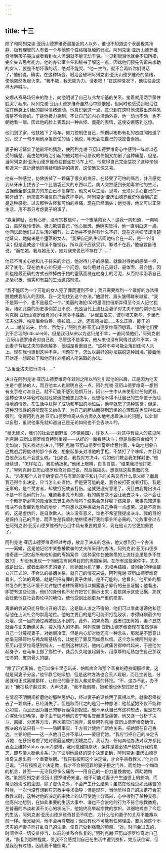 ```yaml
---
---
---
```

title: 十三
---




除了和阿列克谢·亚历山德罗维奇最接近的人以外，谁也不知道这个表面极其冷静、极有理智的人有着一个与他整个性格相抵触的弱点。阿列克谢·亚历山德罗维奇听到孩子哭泣或者看到女人流泪就不能无动于衷。一见到眼泪他就会不知所措，完全失去思考能力。他的办公室主任和秘书了解这一点，因此他们预先告诉来求助的女人，要是不想坏事的话，绝对不能哭。“他一生气，就不会再听你们说话了，”他们说。确实，在这种场合，眼泪会破坏阿列克谢·亚历山德罗维奇的情绪，使他突然发起火来。“我不能，我无能为力。请走吧！”在这种情况下，他往往会这样大声喊叫。

安娜从赛马场归来的路上，向他明说了自己与弗龙斯基的关系，接着就用两手蒙住脸哭了起来。阿列克谢·亚历山德罗维奇虽然心中怨恨她，但同时也感受到眼泪往往在他身上引起的那种情绪波动。他意识到这一点，意识到在这时他流露出这种感情是不合适的，于是他极力克制，不让自己的内心活动外露，他一动也不动，也不朝她看一眼。因此他的脸上表现出一种古怪、僵死的表情，这使安娜感到吃惊。

他们到了家，他扶她下了马车，努力控制住自己，照例以彬彬有礼的态度同她道了别，说了一句不用他承担责任的话；他说，明天会把自己的决定告诉她。

妻子的话证实了他最坏的猜测，使阿列克谢·亚历山德罗维奇心中感到一阵难以忍受的痛楚。而由她的眼泪引起的他对她不可思议的怜悯又加剧了这种痛楚。但是，当阿列克谢·亚历山德罗维奇独自坐在马车上时，他觉得自己完全摆脱了这种怜悯和近来一直折磨他的猜疑和嫉妒的痛苦，这使他又惊又喜。

他有一种感觉，仿佛拔掉了一颗痛了很久的病牙。在经受了可怕的痛苦，并且感觉到从牙床上拔去了一个比脑袋还大的东西以后，病人突然感到长期毒害他的生活，占据他全部注意力的东西已不复存在，他又可以生活，思考，无须只关心自己的一颗牙齿了。他简直不相信自己会这样幸运。阿列克谢·亚历山德罗维奇体会到的正是这种感觉。过去那种古怪和可怕的疼痛，现在已经消失；他觉得，他又可以正常生活，用不着只考虑妻子的事了。

“寡廉鲜耻，没有心肝，没有宗教信仰，一个堕落的女人！这我一向知道，一向明白，虽然我怜惜她，极力欺骗自己，”他心里想。他确实觉得，他一直明白这一点。他回忆起他们过去生活的细节，过去他并不觉得有什么不好，现在这些细节却清楚地证实，她向来是个堕落的女人。“我把自己的生活同她结合在一起，是一个错误；但是造成这个错误不能怪我，所以我不应该受罪。罪过不在我，”他自言自语说，“而在她。我与她无关。她对我来说已不存在了……”

他已不再关心她和儿子将来的命运，他对待儿子的感情，就像对待她的感情一样，起了变化。现在他关心的只是一个问题，如何用对自己最好、最体面、最合适，因此也是最正确的方式去除掉由于她的堕落而溅在他身上的污泥，从而继续沿着自己那条积极、诚实和有益的生活道路前进。

“我不能因为一个可耻的女人犯了罪而遭到不幸；我只需要找到一个最好的办法摆脱她使我陷入的困境。我一定能找到这个办法，”他思忖，眉头皱得越来越紧。“我不是第一个，也不是最后一个。”美丽的海伦(5)将墨涅拉俄斯弄得至今众人记忆犹新，诸如此类的历史事例暂且不说，光是当代上流社会妻子对丈夫不忠的例子在阿列克谢·亚历山德罗维奇的心中就多不胜数。“达里亚洛夫、波尔塔夫斯基、卡里巴诺夫公爵、帕斯库金伯爵、德拉姆……对，还有德拉姆……多么正直，能干的人……谢苗诺夫、恰金、西戈宁，”阿列克谢·亚历山德罗维奇回想着。“即使他们受到不合理的ridicule(6)，但是我可从来以为这只是不幸，一直同情他们，”阿列克谢·亚历山德罗维奇对自己说，尽管这不是事实。他从来也没有同情过这种不幸，听到妻子背叛丈夫的事例越多，他越是看重自己。“这种不幸可能会落到任何人头上。现在我也遭到这种不幸。问题在于，怎么以最好的办法摆脱这种困境。”接着他开始逐一想起处于和他同样处境的人所采取的办法。

“达里亚洛夫进行决斗……”

决斗在阿列克谢·亚历山德罗维奇年轻时之所以特别引起他的兴趣，正是因为他天生是个胆怯的人，而且他本人也很明白这一点。阿列克谢·亚历山德罗维奇一想到有支手枪对准自己，就不可能不感到恐惧万分，因此一生中从未使用过任何武器。这种恐惧从年轻时起就经常迫使他想到决斗，设想他不得不让自己的生命置于危险境地的情景。在生活中获得了成功和牢固的地位后，他早就忘了这种感觉；但是，这种习惯性的感觉现在又抬头了，为自己的胆怯而感到恐惧的心理现在也显得如此强烈，使得阿列克谢·亚历山德罗维奇从各方面久久地考虑着决斗的问题，以此聊以自慰，虽说他事先就知道自己是无论如何也不会去决斗的。

“毫无疑义，我们的社会还很野蛮（不像英国），许多人——对其中有些人的意见阿列克谢·亚历山德罗维奇特别重视——从好的一面看待决斗；但是后果将会如何？比如说，我去找对方决斗，”阿列克谢·亚历山德罗维奇继续思忖着，生动地想象自己挑战后将度过的那个夜晚，想象起那支对准他的手枪，不禁打了个哆嗦，并且明白他永远也不会这么做。“比如说，我找对方决斗。假如他们教会我怎样射击，”他继续想，“怎样站立，我扣动扳机，”他闭上眼睛，自言自语，“结果我把他打死了。”阿列克谢·亚历山德罗维奇对自己说，然后摇摇头，想驱除这些愚蠢的念头。“杀死那个人对于确定自己与有罪的妻子和儿子的关系又有什么意义呢？而且我还得作出决定，应当怎么处置她。但是更可能的是，我会被打死或者打伤。我是无辜的，是个受害者，却被打死或者打伤。这就更没有意思了。况且由我提出决斗不是一种高尚的行为。难道我事先不知道，我的朋友决不会让我去决斗，决不会让一个俄罗斯必需的政治家去冒生命危险吗？结果会怎样呢？结果是，我事先知道事情决不会发展到危险的地步，而只想以这种挑战为自己争得一点虚荣。这是不高尚的，这是虚伪的，是自欺欺人。决斗没有意义，谁也不希望我提出决斗。我的目的是保持自己的声誉，而声誉是我顺利地继续进行我的事业所必需的。”公务事业过去在阿列克谢·亚历山德罗维奇的心目中具有重要的意义，现在他认为它更加重要了。

阿列克谢·亚历山德罗维奇经过考虑，放弃了决斗的念头，他又想到另一个办法——离婚，这是他记忆中某些被欺骗的丈夫所采用的办法。阿列克谢·亚历山德罗维奇逐一回忆起所有他知道的离婚案件（这种案件在他熟悉的上流社会里是多不胜数的），却没有发现一个同他抱有同样目的的离婚案例。在所有这些案件中，丈夫或是出让，或者出卖不忠的妻子，而她因为犯了罪，无权再结婚，便同新的伴侣建立非正式的、不合法的婚姻关系。就自己的情况来说，阿列克谢·亚历山德罗维奇看出，合法的离婚，就是只把有罪的妻子休掉，是不可能的。他看出，他所处的那种复杂的生活环境不允许提供法律所需的用以揭露妻子罪行的丑恶证据；他看出，即使有这些证据，他们的身份也不允许把它们揭示出来；要是揭示这些证据，那就会贬低他在社会舆论中的地位，使他受到比她更为严重的损害。

离婚的尝试只能导致出丑的诉讼，这是敌人求之不得的，他们可以借此诽谤他和贬低他在上流社会的崇高地位。他的主要目的是尽可能不打乱现状，求得麻烦最少的处境。这一目的通过离婚是达不到的。此外，如果离婚，或者试图离婚，妻子显然就会与丈夫断绝关系，投入情人的怀抱。阿列克谢·亚历山德罗维奇现在虽然觉得自己十分蔑视妻子，对她很冷漠，但是内心却对她还有一种念头，那就是不愿意让她毫无阻碍地与弗龙斯基结合，让她犯了罪反而如愿以偿。这个念头使阿列克谢·亚历山德罗维奇感到恼火，一想到这种状况，他内心就痛苦得呻吟起来，于是他欠起身子，在马车上挪了挪位子，此后久久地皱起眉头，用厚厚的毛毯包住自己那双怕冷的、皮包骨头的腿。

“除了正式离婚，也可以像卡里巴诺夫、帕斯库金和那个善良的德拉姆那样做，这就是同妻子分居，”他平静后继续想，但是这种方法也会丢人现眼，而且主要是，分居就和正式离婚那样，让自己的妻子投入弗龙斯基的怀抱。“不，这办不到，办不到！”他把毯子翻过来，大声说道。“我不能倒霉，她和他也休想过好日子。”

在情况不明期间折磨他的那种忌妒心，经过妻子的话挑明了真相以后，就像忍痛拔去了一颗病牙，已经消失了。但是取而代之的是另一种想法：他希望她不仅不能称心如意，而且还因为自己的罪行而得到报应。他不承认自己有这种想法，但是在内心深处他却希望，妻子由于破坏他的安宁和名誉而遭受痛苦。他又逐一分析了决斗、离婚、分居等方法，再次把它们抛弃，最后阿列克谢·亚历山德罗维奇确信，解决的方法只有一个——隐瞒事实，千方百计使他们断绝关系，把她留在自己身边。主要的是——这一点他自己并不承认——要惩罚她。“我应当把自己的决定告诉她：在仔细考虑了她对家庭造成的困境之后，我认为，任何其他办法对双方都比表面上维持status quo(7)更糟，我同意维持原状，条件是她必须严格执行我的意志，即与情人断绝关系。”为了证明他最终的这个决定正确，阿列克谢·亚历山德罗维奇又想出另一个重要依据。“我只有按照这个决定做，才合乎宗教教义，”他对自己说，“只有按照这个决定做，我才不会把犯罪的妻子拒之门外，而给她一个悔改的机会，甚至——无论我将多么痛苦——用自己的一份力量挽救她，帮助她悔改。”虽然阿列克谢·亚历山德罗维奇知道，他不可能对妻子产生道德上的影响，而帮助她悔改的企图，除了虚伪之外，不会产生什么结果；虽然在他经受如此痛苦的时候，一次也没有想到在宗教中寻求指导；但是现在，当他觉得自己的决定符合宗教教义时，这种对他的决定的宗教上的认可使他十分高兴，心中得到了某种安慰。他高兴地想到，在如此重要的生活大事中，谁也不会说他的行为不符合宗教教规，在普遍的冷淡和漠不关心的状况下，他始终高举起宗教的旗帜。详细地考虑了今后的生活，阿列克谢·亚历山德罗维奇甚至不明白，为什么他和妻子的关系不能跟以前一样。毫无疑问，他不会再尊敬她；但没有也不可能有任何理由，要为她这个不忠实的坏妻子而打乱自己的生活，使自己受到痛苦的煎熬。“对，时间会过去的，时间会把一切安排停当，以前的关系会恢复的，”阿列克谢·亚历山德罗维奇对自己说，“恢复到那种程度，使我不会感觉到自己在生活中遭到挫折。她应该倒霉，但是我没有过错，因此我不能倒霉。”